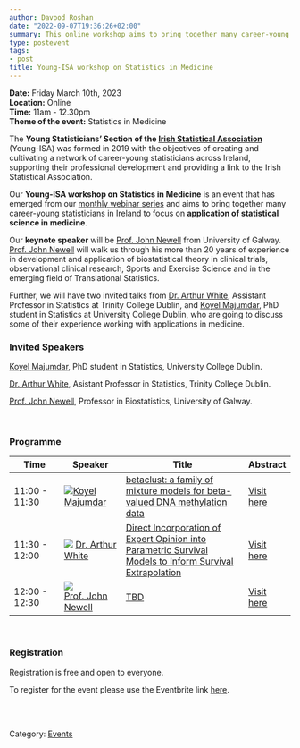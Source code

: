 ```yaml
---
author: Davood Roshan
date: "2022-09-07T19:36:26+02:00"
summary: This online workshop aims to bring together many career-young statisticians in Ireland to focus on application of statistics in medicine.
type: postevent
tags:
- post
title: Young-ISA workshop on Statistics in Medicine
---
```


**Date:** Friday March 10th, 2023 <br>
**Location:** Online <br>
**Time:** 11am - 12.30pm <br>
**Theme of the event:** Statistics in Medicine <br>

The **Young Statisticians' Section of the <a href="https://istat.ie/" target="_blank">Irish Statistical Association**</a> (Young-ISA) was formed in 2019 with the objectives of creating and cultivating a network of career-young statisticians across Ireland, supporting their professional development and providing a link to the Irish Statistical Association.</p>

Our **Young-ISA workshop on Statistics in Medicine** is an event that has emerged from our [monthly webinar series](/webinars) and aims to bring together many career-young statisticians in Ireland to focus on **application of statistical science in medicine**. 

Our **keynote speaker** will be [Prof. John Newell](https://www.universityofgalway.ie/our-research/people/mathematics-statistics-and-applied-mathematics/johnnewell/) from University of Galway. [Prof. John Newell](https://www.universityofgalway.ie/our-research/people/mathematics-statistics-and-applied-mathematics/johnnewell/) will walk us through his more than 20 years of experience in development and application of biostatistical theory in clinical trials, observational clinical research, Sports and Exercise Science and in the emerging field of Translational Statistics.

Further, we will have two invited talks from [Dr. Arthur White](https://www.tcd.ie/research/profiles/?profile=arwhite), Assistant Professor in Statistics at Trinity College Dublin, and [Koyel Majumdar](https://www.linkedin.com/in/koyel-majumdar-0b261b154/?originalSubdomain=ie), PhD student in Statistics at University College Dublin, who are going to discuss some of their experience working with applications in medicine.

### Invited Speakers

[Koyel Majumdar](https://www.linkedin.com/in/koyel-majumdar-0b261b154/?originalSubdomain=ie), PhD student in Statistics, University College Dublin. <br>

[Dr. Arthur White](https://www.tcd.ie/research/profiles/?profile=arwhite), Asistant Professor in Statistics, Trinity College Dublin. <br>

[Prof. John Newell](https://www.universityofgalway.ie/our-research/people/mathematics-statistics-and-applied-mathematics/johnnewell/), Professor in Biostatistics, University of Galway. <br>

<br>

### Programme

| Time          |      Speaker      | Title                                                                      | Abstract           |
|-----------------------------|------------------------------------|-----------------------------------------------------------------------|-----------------------|
| 11:00 - 11:30 |[<img src="/webinars/posts/image/pic_Koyel_Majumdar.png">](https://www.linkedin.com/in/koyel-majumdar-0b261b154/?originalSubdomain=ie)[Koyel Majumdar](https://www.linkedin.com/in/koyel-majumdar-0b261b154/?originalSubdomain=ie) |  [betaclust: a family of mixture models for beta-valued DNA methylation data](/webinars/posts/2023-03-10-webinar_day_koyelmajumdar/)  |[Visit here](/webinars/posts/2023-03-10-webinar_day_koyelmajumdar/) |
| 11:30 - 12:00 | [<img src="/webinars/posts/image/pic_Arthur_White.png">](https://www.tcd.ie/research/profiles/?profile=arwhite) [Dr. Arthur White](https://www.tcd.ie/research/profiles/?profile=arwhite)     | [Direct Incorporation of Expert Opinion into Parametric Survival Models to Inform Survival Extrapolation](/webinars/posts/2023-03-10-webinar_day_arthur_white/) |[Visit here](/webinars/posts/2023-03-10-webinar_day_arthur_white/) |
| 12:00 - 12:30 |[<img src="/webinars/posts/image/pic_John_Newell.png">](https://www.universityofgalway.ie/our-research/people/mathematics-statistics-and-applied-mathematics/johnnewell/)  [Prof. John Newell](https://www.universityofgalway.ie/our-research/people/mathematics-statistics-and-applied-mathematics/johnnewell/) | [TBD](/webinars/posts/2023-03-10-webinar_day_johnnewell/) |[Visit here](/webinars/posts/2023-03-10-webinar_day_johnnewell/) |

<br>

### Registration
Registration is free and open to everyone.

To register for the event please use the Eventbrite link [here](https://www.eventbrite.ie/e/y-isa-workshop-on-statistics-in-medicine-tickets-545951665127).


<br>
<br>

Category: [<u>Events</u>](/events/)